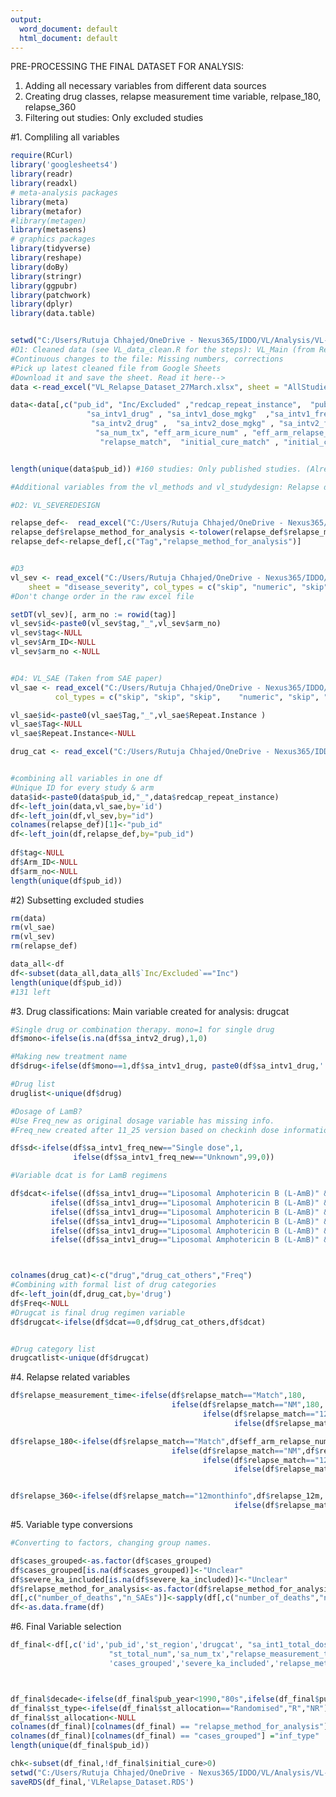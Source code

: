 ```yaml
---
output:
  word_document: default
  html_document: default
---
```


PRE-PROCESSING THE FINAL DATASET FOR ANALYSIS:

1. Adding all necessary variables from different data sources
2. Creating drug classes, relapse measurement time variable, relpase_180, relapse_360
3. Filtering out studies: Only excluded studies
 

#1. Compliling all variables
```r
require(RCurl)
library('googlesheets4')
library(readr)
library(readxl)
# meta-analysis packages
library(meta)
library(metafor)
#library(metagen)
library(metasens) 
# graphics packages
library(tidyverse)
library(reshape)
library(doBy)
library(stringr)
library(ggpubr)
library(patchwork)
library(dplyr)
library(data.table)


setwd("C:/Users/Rutuja Chhajed/OneDrive - Nexus365/IDDO/VL/Analysis/VL-Relapses/Data")
#D1: Cleaned data (see VL_data_clean.R for the steps): VL_Main (from Redcap) --> VL_clean uploaded to google sheets
#Continuous changes to the file: Missing numbers, corrections
#Pick up latest cleaned file from Google Sheets
#Download it and save the sheet. Read it here-->
data <-read_excel("VL_Relapse_Dataset_27March.xlsx", sheet = "AllStudies")

data<-data[,c("pub_id", "Inc/Excluded" ,"redcap_repeat_instance",  "pub_year" , "st_region" ,"st_total_num" ,"st_allocation",
                 "sa_intv1_drug" , "sa_intv1_dose_mgkg"  ,"sa_intv1_freq_discrete" ,  "sa_intv1_freq_new" , "sa_intv1_dura", "sa_int1_total_dose", 
                  "sa_intv2_drug" ,  "sa_intv2_dose_mgkg" , "sa_intv2_freq_discrete" ,  "sa_intv2_dura" ,
                   "sa_num_tx", "eff_arm_icure_num" , "eff_arm_relapse_num" ,  "me_hiv_yn",  
                    "relapse_match",  "initial_cure_match" , "initial_cure","relapse_6m","relapse_12m")   ]


length(unique(data$pub_id)) #160 studies: Only published studies. (Already filtered unpublished ones from the cleandata file (Drive))

#Additional variables from the vl_methods and vl_studydesign: Relapse definitions, severe cases inclusion, type if VL cases.

#D2: VL_SEVEREDESIGN

relapse_def<-  read_excel("C:/Users/Rutuja Chhajed/OneDrive - Nexus365/IDDO/VL/Analysis/VL-Relapses/Data/VL_RelapseMethods.xlsx",  sheet = "Relapse_definition_method")
relapse_def$relapse_method_for_analysis <-tolower(relapse_def$relapse_method_for_analysis)
relapse_def<-relapse_def[,c("Tag","relapse_method_for_analysis")]


#D3
vl_sev <- read_excel("C:/Users/Rutuja Chhajed/OneDrive - Nexus365/IDDO/VL/Analysis/VL-Relapses/Data/VL_StudyDesign.xlsx", 
    sheet = "disease_severity", col_types = c("skip", "numeric", "skip", "numeric", "skip", "text", "numeric", "skip", "text", "skip", "text"))
#Don't change order in the raw excel file

setDT(vl_sev)[, arm_no := rowid(tag)]
vl_sev$id<-paste0(vl_sev$tag,"_",vl_sev$arm_no)
vl_sev$tag<-NULL
vl_sev$Arm_ID<-NULL
vl_sev$arm_no <-NULL


#D4: VL_SAE (Taken from SAE paper)
vl_sae <- read_excel("C:/Users/Rutuja Chhajed/OneDrive - Nexus365/IDDO/VL/Analysis/VL-Relapses/Data/VL_SAE.xlsx", sheet = "VL_SAEs_per_arm_04_12_2019", 
          col_types = c("skip", "skip", "skip",    "numeric", "skip", "numeric", "skip", "skip", "skip", "skip", "skip", "text",  "skip", "skip", "numeric", "numeric", "skip", "skip", "skip", "skip", "skip"))

vl_sae$id<-paste0(vl_sae$Tag,"_",vl_sae$Repeat.Instance )
vl_sae$Tag<-NULL
vl_sae$Repeat.Instance<-NULL

drug_cat <- read_excel("C:/Users/Rutuja Chhajed/OneDrive - Nexus365/IDDO/VL/Analysis/VL-Relapses/Data/DrugCategories.xlsx", sheet = "drug_category")


#combining all variables in one df
#Unique ID for every study & arm
data$id<-paste0(data$pub_id,"_",data$redcap_repeat_instance)
df<-left_join(data,vl_sae,by='id')
df<-left_join(df,vl_sev,by="id")  
colnames(relapse_def)[1]<-"pub_id"
df<-left_join(df,relapse_def,by="pub_id")
 
df$tag<-NULL
df$Arm_ID<-NULL
df$arm_no<-NULL
length(unique(df$pub_id))
```


#2) Subsetting excluded studies

```r
rm(data)
rm(vl_sae)
rm(vl_sev)
rm(relapse_def)

data_all<-df
df<-subset(data_all,data_all$`Inc/Excluded`=="Inc")
length(unique(df$pub_id))
#131 left
```
#3. Drug classifications: Main variable created for analysis: drugcat
```r
#Single drug or combination therapy. mono=1 for single drug
df$mono<-ifelse(is.na(df$sa_intv2_drug),1,0)

#Making new treatment name
df$drug<-ifelse(df$mono==1,df$sa_intv1_drug, paste0(df$sa_intv1_drug,' & ',df$sa_intv2_drug))

#Drug list
druglist<-unique(df$drug)

#Dosage of LamB?
#Use Freq_new as original dosage variable has missing info.
#Freq_new created after 11_25 version based on checkinh dose information manually

df$sd<-ifelse(df$sa_intv1_freq_new=="Single dose",1,
              ifelse(df$sa_intv1_freq_new=="Unknown",99,0))

#Variable dcat is for LamB regimens

df$dcat<-ifelse((df$sa_intv1_drug=="Liposomal Amphotericin B (L-AmB)" & df$mono==1 & df$sd==1),"LamB SD Mono", #LamB single dose Mono
         ifelse((df$sa_intv1_drug=="Liposomal Amphotericin B (L-AmB)" & df$mono==0 & df$sd==1),"LamB SD Comb",#LamB single dose Combo
         ifelse((df$sa_intv1_drug=="Liposomal Amphotericin B (L-AmB)" & df$mono==1 & df$sd==0),"LamB MD Mono",#LamB multi dose Mono
         ifelse((df$sa_intv1_drug=="Liposomal Amphotericin B (L-AmB)" & df$mono==0 & df$sd==0),"LamB MD Comb",#LamB multi dose Combo
         ifelse((df$sa_intv1_drug=="Liposomal Amphotericin B (L-AmB)" &  df$mono==1 & df$sd==99),"LamB UD Mono",#LamB ? dose Mono
         ifelse((df$sa_intv1_drug=="Liposomal Amphotericin B (L-AmB)" &  df$mono==0 & df$sd==99),"LamB UD Comb",0))))))#LamB ? dose Combo



colnames(drug_cat)<-c("drug","drug_cat_others","Freq")
#Combining with formal list of drug categories
df<-left_join(df,drug_cat,by='drug')
df$Freq<-NULL
#Drugcat is final drug regimen variable
df$drugcat<-ifelse(df$dcat==0,df$drug_cat_others,df$dcat)


#Drug category list
drugcatlist<-unique(df$drugcat)

```

#4. Relapse related variables

```r

df$relapse_measurement_time<-ifelse(df$relapse_match=="Match",180,
                                    ifelse(df$relapse_match=="NM",180,
                                           ifelse(df$relapse_match=="12monthinfo",360,
                                                  ifelse(df$relapse_match=="6-12monthinfo","180-360",NA))))

df$relapse_180<-ifelse(df$relapse_match=="Match",df$eff_arm_relapse_num,
                                    ifelse(df$relapse_match=="NM",df$relapse_6m,
                                           ifelse(df$relapse_match=="12monthinfo",df$relapse_6m,
                                                  ifelse(df$relapse_match=="6-12monthinfo",df$relapse_6m,NA))))


df$relapse_360<-ifelse(df$relapse_match=="12monthinfo",df$relapse_12m,
                                                  ifelse(df$relapse_match=="6-12monthinfo",df$relapse_12m,NA))
```

#5. Variable type conversions

```r
#Converting to factors, changing group names.

df$cases_grouped<-as.factor(df$cases_grouped)
df$cases_grouped[is.na(df$cases_grouped)]<-"Unclear"
df$severe_ka_included[is.na(df$severe_ka_included)]<-"Unclear"
df$relapse_method_for_analysis<-as.factor(df$relapse_method_for_analysis)
df[,c("number_of_deaths","n_SAEs")]<-sapply(df[,c("number_of_deaths","n_SAEs")], as.numeric)
df<-as.data.frame(df)

```

#6. Final Variable selection
```r


df_final<-df[,c('id','pub_id','st_region','drugcat', "sa_int1_total_dose",
                      "st_total_num",'sa_num_tx',"relapse_measurement_time",'initial_cure','relapse_180','relapse_360',
                      'cases_grouped','severe_ka_included','relapse_method_for_analysis', 'pub_year','st_allocation')]



df_final$decade<-ifelse(df_final$pub_year<1990,"80s",ifelse(df_final$pub_year<2000,"90s",ifelse(df_final$pub_year<2010,"00s","10s")))
df_final$st_type<-ifelse(df_final$st_allocation=="Randomised","R","NR")
df_final$st_allocation<-NULL
colnames(df_final)[colnames(df_final) == "relapse_method_for_analysis"] ="rel_diag"
colnames(df_final)[colnames(df_final) == "cases_grouped"] ="inf_type"
length(unique(df_final$pub_id))

chk<-subset(df_final,!df_final$initial_cure>0)
setwd("C:/Users/Rutuja Chhajed/OneDrive - Nexus365/IDDO/VL/Analysis/VL-Relapses/Data")
saveRDS(df_final,'VLRelapse_Dataset.RDS')

```








